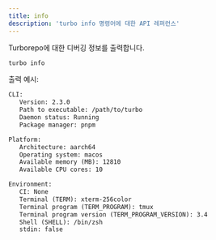 ```yaml
---
title: info
description: 'turbo info 명령어에 대한 API 레퍼런스'
---
```


Turborepo에 대한 디버깅 정보를 출력합니다.

```bash title="Terminal"
turbo info
```

출력 예시:

```txt title="Terminal"
CLI:
   Version: 2.3.0
   Path to executable: /path/to/turbo
   Daemon status: Running
   Package manager: pnpm

Platform:
   Architecture: aarch64
   Operating system: macos
   Available memory (MB): 12810
   Available CPU cores: 10

Environment:
   CI: None
   Terminal (TERM): xterm-256color
   Terminal program (TERM_PROGRAM): tmux
   Terminal program version (TERM_PROGRAM_VERSION): 3.4
   Shell (SHELL): /bin/zsh
   stdin: false
```

